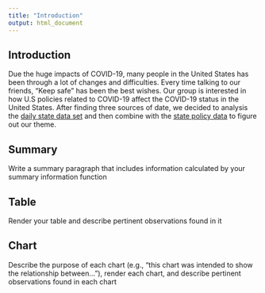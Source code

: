 ```yaml
---
title: "Introduction"
output: html_document
---
```


## Introduction

Due the huge impacts of COVID-19, many people in the United States has been through a lot of changes and difficulties. Every time talking to our friends, "Keep safe" has been the best wishes. Our group is interested in how U.S policies related to COVID-19 affect the COVID-19 status in the United States. After finding three sources of date, we decided to analysis the [daily state data set](https://github.com/info201b-au20/COVID-19-Analysis/blob/gh-pages/dataset/us_states_covid19_daily.csv) and then combine with the [state policy data](https://github.com/info201b-au20/COVID-19-Analysis/blob/gh-pages/dataset/state_policy_updates_20201018_1346.csv) to figure out our theme.

## Summary
Write a summary paragraph that includes information calculated by your summary information function

## Table
Render your table and describe pertinent observations found in it

## Chart
Describe the purpose of each chart (e.g., "this chart was intended to show the relationship between..."), render each chart, and describe pertinent observations found in each chart
